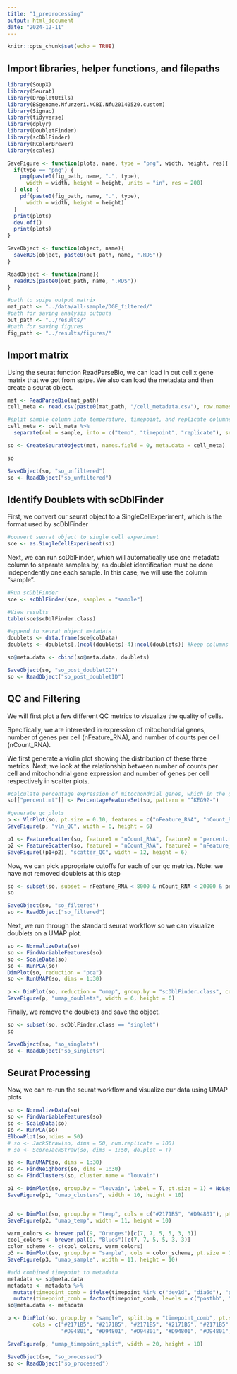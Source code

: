 ```yaml
---
title: "1_preprocessing"
output: html_document
date: "2024-12-11"
---
```


```r
knitr::opts_chunk$set(echo = TRUE)
```

## Import libraries, helper functions, and filepaths

```r
library(SoupX)
library(Seurat)
library(DropletUtils)
library(BSgenome.Nfurzeri.NCBI.Nfu20140520.custom)
library(Signac)
library(tidyverse)
library(dplyr)
library(DoubletFinder)
library(scDblFinder)
library(RColorBrewer)
library(scales)
```

```r
SaveFigure <- function(plots, name, type = "png", width, height, res){
  if(type == "png") {
    png(paste0(fig_path, name, ".", type),
      width = width, height = height, units = "in", res = 200)
  } else {
    pdf(paste0(fig_path, name, ".", type),
      width = width, height = height)
  }
  print(plots)
  dev.off()
  print(plots)
}

SaveObject <- function(object, name){
  saveRDS(object, paste0(out_path, name, ".RDS"))
}

ReadObject <- function(name){
  readRDS(paste0(out_path, name, ".RDS"))
}
```

```r
#path to spipe output matrix
mat_path <- "../data/all-sample/DGE_filtered/"
#path for saving analysis outputs
out_path <- "../results/"
#path for saving figures
fig_path <- "../results/figures/"

```

## Import matrix

Using the seurat function ReadParseBio, we can load in out cell x gene matrix that we got from spipe. We also can load the metadata and then create a seurat object.

```r
mat <- ReadParseBio(mat_path)
cell_meta <- read.csv(paste0(mat_path, "/cell_metadata.csv"), row.names = 1)

#split sample column into temperature, timepoint, and replicate columns
cell_meta <- cell_meta %>%
  separate(col = sample, into = c("temp", "timepoint", "replicate"), sep = "_", remove = F)

so <- CreateSeuratObject(mat, names.field = 0, meta.data = cell_meta)

so
```

```r
SaveObject(so, "so_unfiltered")
so <- ReadObject("so_unfiltered")
```

## Identify Doublets with scDblFinder

First, we convert our seurat object to a SingleCellExperiment, which is the format used by scDblFinder

```r
#convert seurat object to single cell experiment
sce <- as.SingleCellExperiment(so)
```

Next, we can run scDblFinder, which will automatically use one metadata column to separate samples by, as doublet identification must be done independently one each sample. In this case, we will use the column "sample".

```r
#Run scDblFinder
sce <- scDblFinder(sce, samples = "sample")

#View results 
table(sce$scDblFinder.class)

#append to seurat object metadata
doublets <- data.frame(sce@colData)
doublets <- doublets[,(ncol(doublets)-4):ncol(doublets)] #keep columns containing scDblFinder results

so@meta.data <- cbind(so@meta.data, doublets)
```

```r
SaveObject(so, "so_post_doubletID")
so <- ReadObject("so_post_doubletID")
```

## QC and Filtering

We will first plot a few different QC metrics to visualize the quality of cells.

Specifically, we are interested in expression of mitochondrial genes, number of genes per cell (nFeature_RNA), and number of counts per cell (nCount_RNA).

We first generate a violin plot showing the distribution of these three metrics. Next, we look at the relationship between number of counts per cell and mitochondrial gene expression and number of genes per cell respectively in scatter plots.

```r
#calculate percentage expression of mitochondrial genes, which in the grz genome begin with KEG92
so[["percent.mt"]] <- PercentageFeatureSet(so, pattern = "^KEG92-")

#generate qc plots
p <- VlnPlot(so, pt.size = 0.10, features = c("nFeature_RNA", "nCount_RNA", "percent.mt"), ncol = 3)
SaveFigure(p, "vln_QC", width = 6, height = 6)

p1 <- FeatureScatter(so, feature1 = "nCount_RNA", feature2 = "percent.mt")
p2 <- FeatureScatter(so, feature1 = "nCount_RNA", feature2 = "nFeature_RNA")
SaveFigure((p1+p2), "scatter_QC", width = 12, height = 6)

```

Now, we can pick appropriate cutoffs for each of our qc metrics. Note: we have not removed doublets at this step

```r
so <- subset(so, subset = nFeature_RNA < 8000 & nCount_RNA < 20000 & percent.mt < 15)
so
```

```r
SaveObject(so, "so_filtered")
so <- ReadObject("so_filtered")
```

Next, we run through the standard seurat workflow so we can visualize doublets on a UMAP plot.

```r
so <- NormalizeData(so)
so <- FindVariableFeatures(so)
so <- ScaleData(so)
so <- RunPCA(so)
DimPlot(so, reduction = "pca")
so <- RunUMAP(so, dims = 1:30)
```

```r
p <- DimPlot(so, reduction = "umap", group.by = "scDblFinder.class", cols = c("grey", "blue"))
SaveFigure(p, "umap_doublets", width = 6, height = 6)

```

Finally, we remove the doublets and save the object.

```r
so <- subset(so, scDblFinder.class == "singlet")
so
```

```r
SaveObject(so, "so_singlets")
so <- ReadObject("so_singlets")
```

## Seurat Processing

Now, we can re-run the seurat workflow and visualize our data using UMAP plots

```r
so <- NormalizeData(so)
so <- FindVariableFeatures(so)
so <- ScaleData(so)
so <- RunPCA(so)
ElbowPlot(so,ndims = 50)
# so <- JackStraw(so, dims = 50, num.replicate = 100)
# so <- ScoreJackStraw(so, dims = 1:50, do.plot = T)
```

```r
so <- RunUMAP(so, dims = 1:30)
so <- FindNeighbors(so, dims = 1:30)
so <- FindClusters(so, cluster.name = "louvain")
```

```r
p1 <- DimPlot(so, group.by = "louvain", label = T, pt.size = 1) + NoLegend()
SaveFigure(p1, "umap_clusters", width = 10, height = 10)


p2 <- DimPlot(so, group.by = "temp", cols = c("#2171B5", "#D94801"), pt.size = 1)
SaveFigure(p2, "umap_temp", width = 11, height = 10)

warm_colors <- brewer.pal(9, "Oranges")[c(7, 7, 5, 5, 3, 3)]
cool_colors <- brewer.pal(9, "Blues")[c(7, 7, 5, 5, 3, 3)]
color_scheme <- c(cool_colors, warm_colors)
p3 <- DimPlot(so, group.by = "sample", cols = color_scheme, pt.size = 1)
SaveFigure(p3, "umap_sample", width = 11, height = 10)

```

```r
#add combined timepoint to metadata
metadata <- so@meta.data
metadata <- metadata %>%
  mutate(timepoint_comb = ifelse(timepoint %in% c("dev1d", "dia6d"), "posthb", timepoint)) %>%
  mutate(timepoint_comb = factor(timepoint_comb, levels = c("posthb", "hb", "predia")))
so@meta.data <- metadata

p <- DimPlot(so, group.by = "sample", split.by = "timepoint_comb", pt.size = 1,
        cols = c("#2171B5", "#2171B5", "#2171B5", "#2171B5", "#2171B5", "#2171B5",
                 "#D94801", "#D94801", "#D94801", "#D94801", "#D94801", "#D94801"))

SaveFigure(p, "umap_timepoint_split", width = 20, height = 10)
```

```r
SaveObject(so, "so_processed")
so <- ReadObject("so_processed")
```
